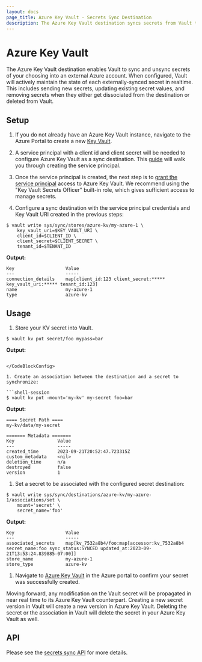 ```yaml
---
layout: docs
page_title: Azure Key Vault - Secrets Sync Destination
description: The Azure Key Vault destination syncs secrets from Vault to Azure.
---
```


# Azure Key Vault

The Azure Key Vault destination enables Vault to sync and unsync secrets of your choosing into
an external Azure account. When configured, Vault will actively maintain the state of each externally-synced
secret in realtime. This includes sending new secrets, updating existing secret values, and removing
secrets when they either get dissociated from the destination or deleted from Vault.

## Setup

1. If you do not already have an Azure Key Vault instance, navigate to the Azure Portal to create a new
  [Key Vault](https://learn.microsoft.com/en-us/azure/key-vault/general/quick-create-portal).

1. A service principal with a client id and client secret will be needed to configure Azure Key Vault as a
  sync destination. This [guide](https://learn.microsoft.com/en-us/azure/active-directory/develop/howto-create-service-principal-portal)
  will walk you through creating the service principal.

1. Once the service principal is created, the next step is to
  [grant the service principal](https://learn.microsoft.com/en-us/azure/key-vault/general/rbac-guide?tabs=azure-cli)
  access to Azure Key Vault. We recommend using the "Key Vault Secrets Officer" built-in role,
  which gives sufficient access to manage secrets.

1. Configure a sync destination with the service principal credentials and Key Vault URI created in the previous steps:

  ```shell-session
  $ vault write sys/sync/stores/azure-kv/my-azure-1 \
      key_vault_uri=$KEY_VAULT_URI \
      client_id=$CLIENT_ID \
      client_secret=$CLIENT_SECRET \
      tenant_id=$TENANT_ID
  ```

  **Output:**

  <CodeBlockConfig hideClipboard>

  ```text
  Key                   Value
  ---                   -----
  connection_details    map[client_id:123 client_secret:***** key_vault_uri:***** tenant_id:123]
  name                  my-azure-1
  type                  azure-kv
  ```

  </CodeBlockConfig>

## Usage

1. Store your KV secret into Vault.

  ```shell-session
  $ vault kv put secret/foo mypass=bar
  ```

  **Output:**

  <CodeBlockConfig hideClipboard>

  ```

  </CodeBlockConfig>

1. Create an association between the destination and a secret to synchronize:

  ```shell-session
  $ vault kv put -mount='my-kv' my-secret foo=bar
  ```

  **Output:**

  <CodeBlockConfig hideClipboard>

  ```text
  ==== Secret Path ====
  my-kv/data/my-secret

  ======= Metadata =======
  Key                Value
  ---                -----
  created_time       2023-09-21T20:52:47.723315Z
  custom_metadata    <nil>
  deletion_time      n/a
  destroyed          false
  version            1
  ```

  </CodeBlockConfig>

1. Set a secret to be associated with the configured secret destination:
  ```shell-session
  $ vault write sys/sync/destinations/azure-kv/my-azure-1/associations/set \
      mount='secret' \
      secret_name='foo'
  ```

  **Output:**

  <CodeBlockConfig hideClipboard>

  ```
  Key                   Value
  ---                   -----
  associated_secrets    map[kv_7532a8b4/foo:map[accessor:kv_7532a8b4 secret_name:foo sync_status:SYNCED updated_at:2023-09-21T13:53:24.839885-07:00]]
  store_name            my-azure-1
  store_type            azure-kv
  ```

  </CodeBlockConfig>

1. Navigate to [Azure Key Vault](https://portal.azure.com/#view/HubsExtension/BrowseResource/resourceType/Microsoft.KeyVault%2Fvaults) in the Azure portal
to confirm your secret was successfully created.

Moving forward, any modification on the Vault secret will be propagated in near real time to its Azure Key Vault
counterpart. Creating a new secret version in Vault will create a new version in Azure Key Vault. Deleting the secret
or the association in Vault will delete the secret in your Azure Key Vault as well.

## API

Please see the [secrets sync API](/vault/api-docs/system/secrets-sync) for more details.
